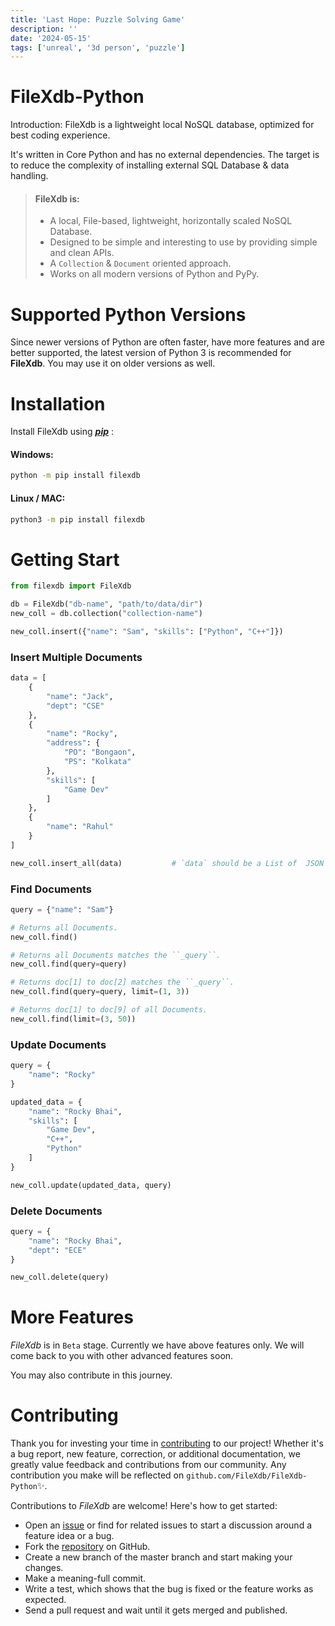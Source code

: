 ```yaml
---
title: 'Last Hope: Puzzle Solving Game'
description: ''
date: '2024-05-15'
tags: ['unreal', '3d person', 'puzzle']
---
```



# FileXdb-Python
<heading>Introduction:</heading>
FileXdb is a lightweight local NoSQL database, optimized for best coding experience.

It's written in Core Python and has no external dependencies. The target is to reduce the complexity of installing external SQL Database & data handling. 

> #### FileXdb is:
> - A local, File-based, lightweight, horizontally scaled NoSQL Database.
> - Designed to be simple and interesting to use by providing simple and clean APIs.
> - A `Collection` & `Document` oriented approach.
> - Works on all modern versions of Python and PyPy.


# Supported Python Versions
Since newer versions of Python are often faster, have more features and are better supported, the latest version of Python 3 is recommended for **FileXdb**. You may use it on older versions as well.

# Installation
Install FileXdb using _**[pip](https://pip.pypa.io/en/stable/getting-started/)**_ :

#### Windows:
```sh
python -m pip install filexdb
```

#### Linux / MAC:
```sh
python3 -m pip install filexdb
```

# Getting Start
```python
from filexdb import FileXdb

db = FileXdb("db-name", "path/to/data/dir")
new_coll = db.collection("collection-name")

new_coll.insert({"name": "Sam", "skills": ["Python", "C++"]})
```


### Insert Multiple Documents
```python
data = [
    {
        "name": "Jack",
        "dept": "CSE"
    },
    {
        "name": "Rocky", 
        "address": {
            "PO": "Bongaon", 
            "PS": "Kolkata"
        }, 
        "skills": [
            "Game Dev"
        ]
    },
    {
        "name": "Rahul"
    }
]

new_coll.insert_all(data)           # `data` should be a List of  JSON Object
```


### Find Documents

```python
query = {"name": "Sam"}

# Returns all Documents.
new_coll.find()  

# Returns all Documents matches the ``_query``.
new_coll.find(query=query)  

# Returns doc[1] to doc[2] matches the ``_query``.
new_coll.find(query=query, limit=(1, 3))  

# Returns doc[1] to doc[9] of all Documents.
new_coll.find(limit=(3, 50))
```


### Update Documents
```python
query = {
    "name": "Rocky"
}

updated_data = {
    "name": "Rocky Bhai",
    "skills": [
        "Game Dev", 
        "C++", 
        "Python"
    ]
}

new_coll.update(updated_data, query)
```


### Delete Documents
```python
query = {
    "name": "Rocky Bhai", 
    "dept": "ECE"
}

new_coll.delete(query)
```

# More Features
_FileXdb_ is in `Beta` stage. Currently we have above features only. We will come back to you with other advanced features soon.

You may also contribute in this journey.



# Contributing

Thank you for investing your time in [contributing](https://github.com/FileXdb/FileXdb-Python/blob/master/CONTRIBUTING.md) to our project! Whether it's a bug report, new feature, correction, or additional documentation, we greatly value feedback and contributions from our community. Any contribution you make will be reflected on `github.com/FileXdb/FileXdb-Python`✨.

Contributions to _FileXdb_ are welcome! Here's how to get started:

- Open an [issue](https://github.com/FileXdb/FileXdb-Python/issues) or find for related issues to start a discussion around a feature idea or a bug.
- Fork the [repository](https://github.com/FileXdb/FileXdb-Python) on GitHub.
- Create a new branch of the master branch and start making your changes.
- Make a meaning-full commit.
- Write a test, which shows that the bug is fixed or the feature works as expected.
- Send a pull request and wait until it gets merged and published.
